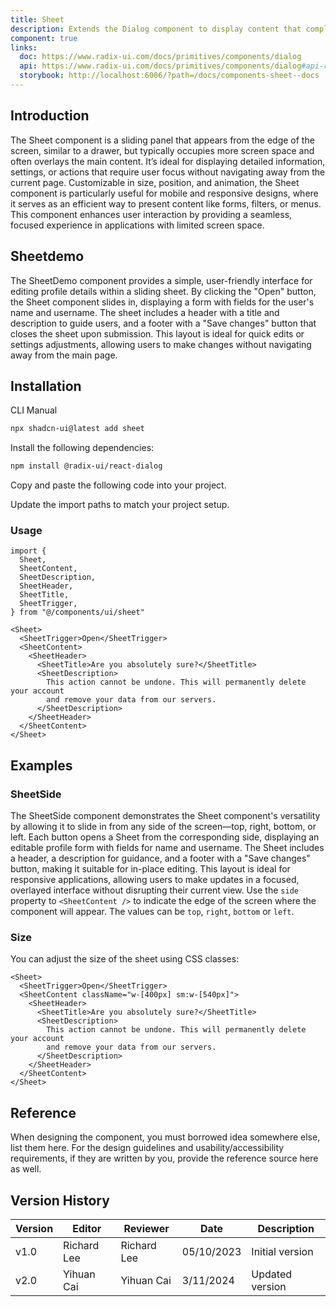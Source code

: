 ```yaml
---
title: Sheet
description: Extends the Dialog component to display content that complements the main content of the screen.
component: true
links:
  doc: https://www.radix-ui.com/docs/primitives/components/dialog
  api: https://www.radix-ui.com/docs/primitives/components/dialog#api-reference
  storybook: http://localhost:6006/?path=/docs/components-sheet--docs
---
```


## Introduction

The Sheet component is a sliding panel that appears from the edge of the screen, similar to a drawer, but typically occupies more screen space and often overlays the main content. It’s ideal for displaying detailed information, settings, or actions that require user focus without navigating away from the current page. Customizable in size, position, and animation, the Sheet component is particularly useful for mobile and responsive designs, where it serves as an efficient way to present content like forms, filters, or menus. This component enhances user interaction by providing a seamless, focused experience in applications with limited screen space.

## Sheetdemo

The SheetDemo component provides a simple, user-friendly interface for editing profile details within a sliding sheet. By clicking the "Open" button, the Sheet component slides in, displaying a form with fields for the user's name and username. The sheet includes a header with a title and description to guide users, and a footer with a "Save changes" button that closes the sheet upon submission. This layout is ideal for quick edits or settings adjustments, allowing users to make changes without navigating away from the main page.

<ComponentPreview name="sheet-demo" description="A sheet component." />

## Installation

<Tabs defaultValue="cli">

<TabsList>
  <TabsTrigger value="cli">CLI</TabsTrigger>
  <TabsTrigger value="manual">Manual</TabsTrigger>
</TabsList>
<TabsContent value="cli">

```bash
npx shadcn-ui@latest add sheet
```

</TabsContent>

<TabsContent value="manual">

<Steps>

<Step>Install the following dependencies:</Step>

```bash
npm install @radix-ui/react-dialog
```

<Step>Copy and paste the following code into your project.</Step>

<ComponentSource name="sheet" />

<Step>Update the import paths to match your project setup.</Step>

</Steps>

</TabsContent>

</Tabs>

### Usage

```tsx
import {
  Sheet,
  SheetContent,
  SheetDescription,
  SheetHeader,
  SheetTitle,
  SheetTrigger,
} from "@/components/ui/sheet"
```

```tsx
<Sheet>
  <SheetTrigger>Open</SheetTrigger>
  <SheetContent>
    <SheetHeader>
      <SheetTitle>Are you absolutely sure?</SheetTitle>
      <SheetDescription>
        This action cannot be undone. This will permanently delete your account
        and remove your data from our servers.
      </SheetDescription>
    </SheetHeader>
  </SheetContent>
</Sheet>
```

## Examples

### SheetSide

The SheetSide component demonstrates the Sheet component's versatility by allowing it to slide in from any side of the screen—top, right, bottom, or left. Each button opens a Sheet from the corresponding side, displaying an editable profile form with fields for name and username. The Sheet includes a header, a description for guidance, and a footer with a "Save changes" button, making it suitable for in-place editing. This layout is ideal for responsive applications, allowing users to make updates in a focused, overlayed interface without disrupting their current view.
Use the `side` property to `<SheetContent />` to indicate the edge of the screen where the component will appear. The values can be `top`, `right`, `bottom` or `left`.

<ComponentPreview name="sheet-side" />

### Size

You can adjust the size of the sheet using CSS classes:

```tsx {3}
<Sheet>
  <SheetTrigger>Open</SheetTrigger>
  <SheetContent className="w-[400px] sm:w-[540px]">
    <SheetHeader>
      <SheetTitle>Are you absolutely sure?</SheetTitle>
      <SheetDescription>
        This action cannot be undone. This will permanently delete your account
        and remove your data from our servers.
      </SheetDescription>
    </SheetHeader>
  </SheetContent>
</Sheet>
```

## Reference

When designing the component, you must borrowed idea somewhere else, list them here.
For the design guidelines and usability/accessibility requirements, if they are written by you, provide the reference source here as well.

## Version History

| Version | Editor      | Reviewer    | Date       | Description     |
| ------- | ----------- | ----------- | ---------- | --------------- |
| v1.0    | Richard Lee | Richard Lee | 05/10/2023 | Initial version |
| v2.0    | Yihuan Cai  | Yihuan Cai  | 3/11/2024  | Updated version |
